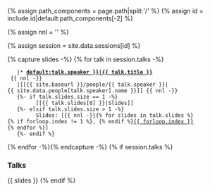 {% assign path_components = page.path|split:'/' %}
{% assign id = include.id|default:path_components[-2] %}

{% assign nnl = '' %}

{% assign session = site.data.sessions[id] %}

{% capture slides -%}
{% for talk in session.talks -%}
    |* '''[[{{ talk.id|default:talk.speaker }}|{{ talk.title }}]]''' <br/> {{ nnl -}} 
    |[[{{ site.baseurl }}/people/{{ talk.speaker }}|{{ site.data.people[talk.speaker].name }}]] {{ nnl -}}
    {%- if talk.slides.size == 1 -%} 
        &nbsp; [[{{ talk.slides[0] }}|Slides]] 
    {%- elsif talk.slides.size > 1 -%} 
        &nbsp; Slides: &#91;{{ nnl -}}{% for slides in talk.slides %}{% if forloop.index != 1 %}, {% endif %}[[{{ slides }}|{{ forloop.index }}]]{% endfor %}&#93;
    {%- endif %}
{% endfor -%}{% endcapture -%}
{% if session.talks %}
=== Talks ===
{{ slides }}
{% endif %}
